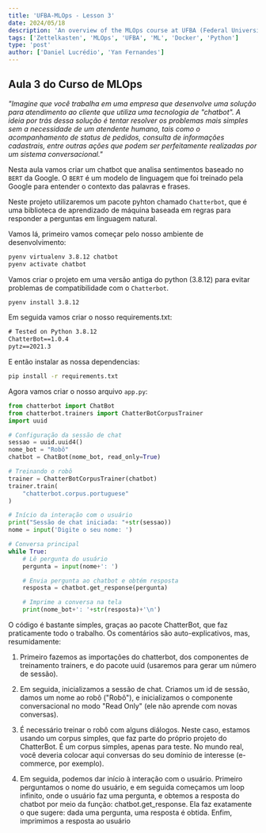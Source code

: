 ```yaml
---
title: 'UFBA-MLOps - Lesson 3'
date: 2024/05/18
description: 'An overview of the MLOps course at UFBA (Federal University of Bahia) in partnership with the Tomorrow Foundation.' 
tags: ['Zettelkasten', 'MLOps', 'UFBA', 'ML', 'Docker', 'Python']
type: 'post'
author: ['Daniel Lucrédio', 'Yan Fernandes']
---
```


## Aula 3 do Curso de MLOps

_"Imagine que você trabalha em uma empresa que desenvolve uma solução para atendimento ao cliente que utiliza uma
tecnologia de "chatbot". A ideia por trás dessa solução é tentar resolver os problemas mais simples sem a necessidade de
um atendente humano, tais como o acompanhamento de status de pedidos, consulta de informações cadastrais, entre outras
ações que podem ser perfeitamente realizadas por um sistema conversacional."_

Nesta aula vamos criar um chatbot que analisa sentimentos baseado no `BERT` da Google. O `BERT` é um modelo de linguagem
que foi treinado pela Google para entender o contexto das palavras e frases.

Neste projeto utilizaremos um pacote pyhton chamado `Chatterbot`, que é uma biblioteca de aprendizado de máquina baseada
em regras para responder a perguntas em linguagem natural.

Vamos lá, primeiro vamos começar pelo nosso ambiente de desenvolvimento:

```bash
pyenv virtualenv 3.8.12 chatbot
pyenv activate chatbot
```

Vamos criar o projeto em uma versão antiga do python (3.8.12) para evitar problemas de compatibilidade com o
`Chatterbot`.

```bash
pyenv install 3.8.12
```

Em seguida vamos criar o nosso requirements.txt:

```requirements.txt
# Tested on Python 3.8.12
ChatterBot==1.0.4
pytz==2021.3
```

E então instalar as nossa dependencias:

```bash
pip install -r requirements.txt
```

Agora vamos criar o nosso arquivo `app.py`:

```python
from chatterbot import ChatBot
from chatterbot.trainers import ChatterBotCorpusTrainer
import uuid

# Configuração da sessão de chat
sessao = uuid.uuid4()
nome_bot = "Robô"
chatbot = ChatBot(nome_bot, read_only=True)

# Treinando o robô
trainer = ChatterBotCorpusTrainer(chatbot)
trainer.train(
    "chatterbot.corpus.portuguese"
)

# Início da interação com o usuário
print("Sessão de chat iniciada: "+str(sessao))
nome = input('Digite o seu nome: ')

# Conversa principal
while True:
    # Lê pergunta do usuário
    pergunta = input(nome+': ')

    # Envia pergunta ao chatbot e obtém resposta
    resposta = chatbot.get_response(pergunta)

    # Imprime a conversa na tela
    print(nome_bot+': '+str(resposta)+'\n')
```

O código é bastante simples, graças ao pacote ChatterBot, que faz praticamente todo o trabalho. Os comentários são
auto-explicativos, mas, resumidamente:

1. Primeiro fazemos as importações do chatterbot, dos componentes de treinamento trainers, e do pacote uuid (usaremos
   para gerar um número de sessão).

2. Em seguida, inicializamos a sessão de chat. Criamos um id de sessão, damos um nome ao robô ("Robô"), e inicializamos
   o componente conversacional no modo "Read Only" (ele não aprende com novas conversas).

3. É necessário treinar o robô com alguns diálogos. Neste caso, estamos usando um corpus simples, que faz parte do
   próprio projeto do ChatterBot. É um corpus simples, apenas para teste. No mundo real, você deveria colocar aqui
   conversas do seu domínio de interesse (e-commerce, por exemplo).

4. Em seguida, podemos dar início à interação com o usuário. Primeiro perguntamos o nome do usuário, e em seguida
   começamos um loop infinito, onde o usuário faz uma pergunta, e obtemos a resposta do chatbot por meio da função:
   chatbot.get_response. Ela faz exatamente o que sugere: dada uma pergunta, uma resposta é obtida. Enfim, imprimimos a
   resposta ao usuário
